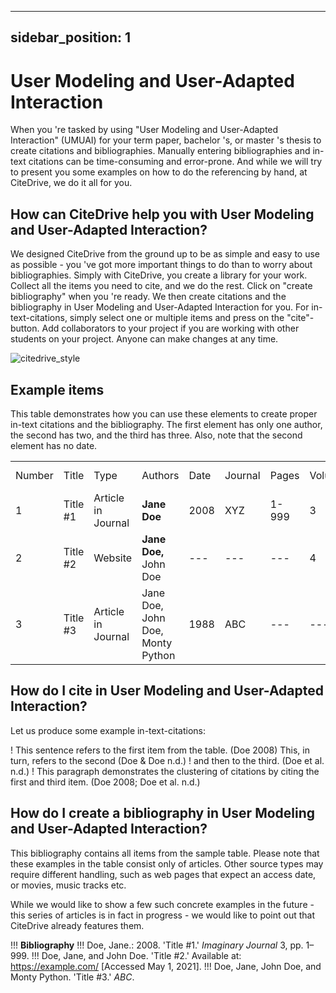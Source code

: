 
---
sidebar_position: 1
---

# User Modeling and User-Adapted Interaction

When you 're tasked by using "User Modeling and User-Adapted Interaction" (UMUAI) for your term paper, bachelor 's, or master 's thesis to create citations and bibliographies.
Manually entering bibliographies and in-text citations can be time-consuming and error-prone. And while we will try to present you some examples on how to do the referencing by hand, at CiteDrive, we do it all for you.

<!---
## About  User Modeling and User-Adapted Interaction

* Title: User Modeling and User-Adapted Interaction
* Short Title (Id): UMUAI)
* Authors: User Modeling and User-Adapted Interaction
* Download: User Modeling and User-Adapted Interaction
 --->

## How can CiteDrive help you with User Modeling and User-Adapted Interaction?

We designed CiteDrive from the ground up to be as simple and easy to use as possible - you 've got more important things to do than to worry about bibliographies. Simply with CiteDrive, you create a library for your work. Collect all the items you need to cite, and we do the rest. Click on "create bibliography" when you 're ready. We then create citations and the bibliography in User Modeling and User-Adapted Interaction for you. For in-text-citations, simply select one or multiple items and press on the "cite"-button. Add collaborators to your project if you are working with other students on your project. Anyone can make changes at any time.


![citedrive_style](images/user-modeling-and-useradapted-interaction.svg "Choose User Modeling and User-Adapted Interaction in the CiteDrive App")


## Example items

This table demonstrates how you can use these elements to create proper in-text citations and the bibliography. The first element has only one author, the second has two, and the third has three. Also, note that the second element has no date.


<table>
  <tr>
   <td>Number
   </td>
   <td>Title
   </td>
   <td>Type
   </td>
   <td>Authors
   </td>
   <td>Date
   </td>
   <td>Journal
   </td>
   <td>Pages
   </td>
   <td>Volume
   </td>
   <td>Issue
   </td>
   <td>Access Date
   </td>
  </tr>
  <tr>
   <td>1
   </td>
   <td>Title #1
   </td>
   <td>Article in Journal
   </td>
   <td><strong>Jane Doe</strong>
   </td>
   <td>2008
   </td>
   <td>XYZ
   </td>
   <td>1-999
   </td>
   <td>3
   </td>
   <td>2
   </td>
   <td>--
   </td>
  </tr>
  <tr>
   <td>
2
   </td>
   <td>Title #2
   </td>
   <td>Website
   </td>
   <td><strong>Jane Doe, </strong>John Doe
   </td>
   <td>---
   </td>
   <td>---
   </td>
   <td>---
   </td>
   <td>4
   </td>
   <td>---
   </td>
   <td>2020-05-01
   </td>
  </tr>
  <tr>
   <td>3
   </td>
   <td>Title #3
   </td>
   <td>Article in Journal
   </td>
   <td>Jane Doe, John Doe, Monty Python
   </td>
   <td>1988
   </td>
   <td>ABC
   </td>
   <td>---
   </td>
   <td>---
   </td>
   <td>16
   </td>
   <td>---
   </td>
  </tr>
</table>



## How do I cite in  User Modeling and User-Adapted Interaction?

Let us produce some example in-text-citations:

! This sentence refers to the first item from the table. (Doe  2008) This, in turn, refers to the second (Doe &amp; Doe  n.d.)
! and then to the third.  (Doe et al.  n.d.)
! This paragraph demonstrates the clustering of citations by citing the first and third item. (Doe  2008; Doe et al.  n.d.)



## How do I create a bibliography in User Modeling and User-Adapted Interaction?

This bibliography contains all items from the sample table. Please note that these examples in the table consist only of articles. Other source types may require different handling, such as web pages that expect an access date, or movies, music tracks etc.

While we would like to show a few such concrete examples in the future - this series of articles is in fact in progress - we would like to point out that CiteDrive already features them.


!!! **Bibliography**
!!! Doe, Jane.: 2008. 'Title #1.' <i>Imaginary Journal</i> 3, pp. 1–999.
!!! Doe, Jane, and John  Doe. 'Title #2.' Available at: https://example.com/ [Accessed May 1, 2021].
!!! Doe, Jane, John Doe, and Monty Python. 'Title #3.' <i>ABC</i>.


```
        